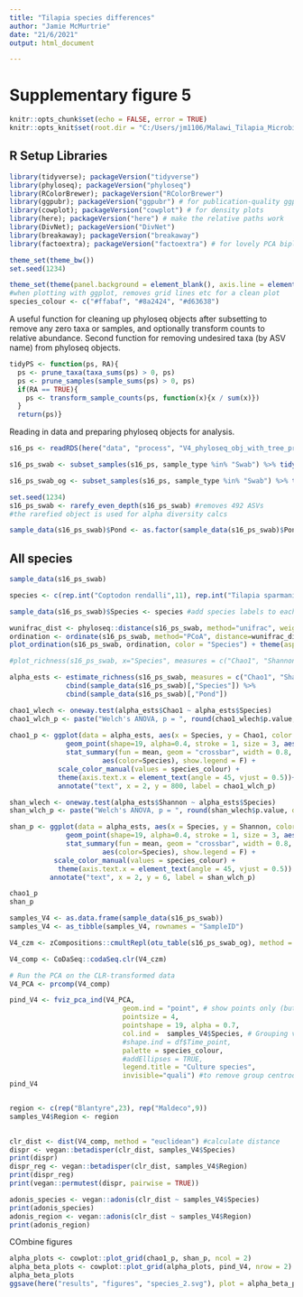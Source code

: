 ```yaml
---
title: "Tilapia species differences"
author: "Jamie McMurtrie"
date: "21/6/2021"
output: html_document

---
```

# Supplementary figure 5
```r
knitr::opts_chunk$set(echo = FALSE, error = TRUE)
knitr::opts_knit$set(root.dir = "C:/Users/jm1106/Malawi_Tilapia_Microbiomes")
```

## R Setup Libraries

```r
library(tidyverse); packageVersion("tidyverse")
library(phyloseq); packageVersion("phyloseq")
library(RColorBrewer); packageVersion("RColorBrewer")
library(ggpubr); packageVersion("ggpubr") # for publication-quality ggplots
library(cowplot); packageVersion("cowplot") # for density plots
library(here); packageVersion("here") # make the relative paths work
library(DivNet); packageVersion("DivNet")
library(breakaway); packageVersion("breakaway")
library(factoextra); packageVersion("factoextra") # for lovely PCA biplots
```


```r
theme_set(theme_bw())
set.seed(1234)

theme_set(theme(panel.background = element_blank(), axis.line = element_line(colour = "black")))
#when plotting with ggplot, removes grid lines etc for a clean plot 
species_colour <- c("#ffabaf", "#8a2424", "#d63638")
```

A useful function for cleaning up phyloseq objects after subsetting to remove any zero taxa or samples, and optionally transform counts to relative abundance. Second function for removing undesired taxa (by ASV name) from phyloseq objects.
```r
tidyPS <- function(ps, RA){
  ps <- prune_taxa(taxa_sums(ps) > 0, ps)
  ps <- prune_samples(sample_sums(ps) > 0, ps)
  if(RA == TRUE){
    ps <- transform_sample_counts(ps, function(x){x / sum(x)})
  }
  return(ps)} 
```

Reading in data and preparing phyloseq objects for analysis.
```r
s16_ps <- readRDS(here("data", "process", "V4_phyloseq_obj_with_tree_prev_filt.rds")) #can't start variable names with numbers, hence s16 / s18 herein refers to 16s 18s

s16_ps_swab <- subset_samples(s16_ps, sample_type %in% "Swab") %>% tidyPS(., FALSE) 

s16_ps_swab_og <- subset_samples(s16_ps, sample_type %in% "Swab") %>% tidyPS(., FALSE) #the original non rarefied object is used for beta diversity (compositional log ratio approaches)

set.seed(1234)
s16_ps_swab <- rarefy_even_depth(s16_ps_swab) #removes 492 ASVs
#the rarefied object is used for alpha diversity calcs

sample_data(s16_ps_swab)$Pond <- as.factor(sample_data(s16_ps_swab)$Pond) #this changes time points from a continuous scale to categoric
```

## All species

```r
sample_data(s16_ps_swab)

species <- c(rep.int("Coptodon rendalli",11), rep.int("Tilapia sparmanii", 3), "Coptodon rendalli", "Tilapia sparmanii", "Coptodon rendalli", "Tilapia sparmanii", rep.int("Coptodon rendalli",5), rep.int("Oreochromis shiranus",9))

sample_data(s16_ps_swab)$Species <- species #add species labels to each sample

wunifrac_dist <- phyloseq::distance(s16_ps_swab, method="unifrac", weighted=F)
ordination <- ordinate(s16_ps_swab, method="PCoA", distance=wunifrac_dist)
plot_ordination(s16_ps_swab, ordination, color = "Species") + theme(aspect.ratio=1)

#plot_richness(s16_ps_swab, x="Species", measures = c("Chao1", "Shannon"))

alpha_ests <- estimate_richness(s16_ps_swab, measures = c("Chao1", "Shannon")) %>%
              cbind(sample_data(s16_ps_swab)[,"Species"]) %>%
              cbind(sample_data(s16_ps_swab)[,"Pond"])

chao1_wlech <- oneway.test(alpha_ests$Chao1 ~ alpha_ests$Species)
chao1_wlch_p <- paste("Welch's ANOVA, p = ", round(chao1_wlech$p.value, digits = 3))
  
chao1_p <- ggplot(data = alpha_ests, aes(x = Species, y = Chao1, color = Species)) +
              geom_point(shape=19, alpha=0.4, stroke = 1, size = 3, aes(color=Species), show.legend=F) +
              stat_summary(fun = mean, geom = "crossbar", width = 0.8,
                       aes(color=Species), show.legend = F) +
            scale_color_manual(values = species_colour) +
            theme(axis.text.x = element_text(angle = 45, vjust = 0.5))+ #, vjust = 0.5, hjust=1)) +
            annotate("text", x = 2, y = 800, label = chao1_wlch_p)

shan_wlech <- oneway.test(alpha_ests$Shannon ~ alpha_ests$Species)
shan_wlch_p <- paste("Welch's ANOVA, p = ", round(shan_wlech$p.value, digits = 3))

shan_p <- ggplot(data = alpha_ests, aes(x = Species, y = Shannon, color = Species)) +
              geom_point(shape=19, alpha=0.4, stroke = 1, size = 3, aes(color=Species), show.legend=F) +
              stat_summary(fun = mean, geom = "crossbar", width = 0.8,
                       aes(color=Species), show.legend = F) +
           scale_color_manual(values = species_colour) +
            theme(axis.text.x = element_text(angle = 45, vjust = 0.5)) +
          annotate("text", x = 2, y = 6, label = shan_wlch_p)

chao1_p
shan_p
```

```r
samples_V4 <- as.data.frame(sample_data(s16_ps_swab))
samples_V4 <- as_tibble(samples_V4, rownames = "SampleID")

V4_czm <- zCompositions::cmultRepl(otu_table(s16_ps_swab_og), method = "CZM") #note using non-rarefied object

V4_comp <- CoDaSeq::codaSeq.clr(V4_czm) 

# Run the PCA on the CLR-transformed data
V4_PCA <- prcomp(V4_comp)

pind_V4 <- fviz_pca_ind(V4_PCA, 
                            geom.ind = "point", # show points only (but not "text"))
                            pointsize = 4,
                            pointshape = 19, alpha = 0.7,
                            col.ind =  samples_V4$Species, # Grouping variable
                            #shape.ind = df$Time_point,
                            palette = species_colour,
                            #addEllipses = TRUE, 
                            legend.title = "Culture species",
                            invisible="quali") #to remove group centrodi large points
pind_V4


region <- c(rep("Blantyre",23), rep("Maldeco",9))
samples_V4$Region <- region

  
clr_dist <- dist(V4_comp, method = "euclidean") #calculate distance
dispr <- vegan::betadisper(clr_dist, samples_V4$Species)
print(dispr)
dispr_reg <- vegan::betadisper(clr_dist, samples_V4$Region)
print(dispr_reg)
print(vegan::permutest(dispr, pairwise = TRUE))

adonis_species <- vegan::adonis(clr_dist ~ samples_V4$Species)
print(adonis_species)
adonis_region <- vegan::adonis(clr_dist ~ samples_V4$Region)
print(adonis_region)

```

COmbine figures
```r
alpha_plots <- cowplot::plot_grid(chao1_p, shan_p, ncol = 2)
alpha_beta_plots <- cowplot::plot_grid(alpha_plots, pind_V4, nrow = 2)
alpha_beta_plots
ggsave(here("results", "figures", "species_2.svg"), plot = alpha_beta_plots, width = 8, height = 8, dpi = 600)
```